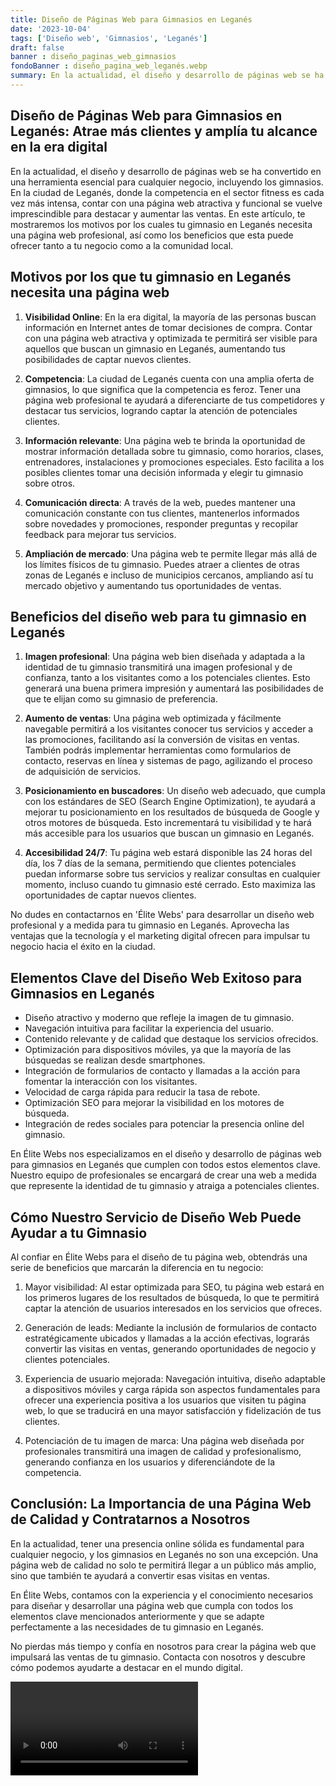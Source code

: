 ```yaml
---
title: Diseño de Páginas Web para Gimnasios en Leganés
date: '2023-10-04'
tags: ['Diseño web', 'Gimnasios', 'Leganés']
draft: false
banner : diseño_paginas_web_gimnasios
fondoBanner : diseño_pagina_web_leganés.webp
summary: En la actualidad, el diseño y desarrollo de páginas web se ha convertido en una herramienta esencial para cualquier negocio, incluyendo los gimnasios. En la ciudad de Leganés, donde la competencia en el sector fitness es cada vez más intensa, contar con una página web atractiva y funcional se vuelve imprescindible para destacar y aumentar las ventas. En este artículo, te mostraremos los motivos por los cuales tu gimnasio en Leganés necesita una página web profesional, así como los beneficios que esta puede ofrecer tanto a tu negocio como a la comunidad local.
---
```


## **Diseño de Páginas Web para Gimnasios en Leganés: Atrae más clientes y amplía tu alcance en la era digital**

En la actualidad, el diseño y desarrollo de páginas web se ha convertido en una herramienta esencial para cualquier negocio, incluyendo los gimnasios. En la ciudad de Leganés, donde la competencia en el sector fitness es cada vez más intensa, contar con una página web atractiva y funcional se vuelve imprescindible para destacar y aumentar las ventas. En este artículo, te mostraremos los motivos por los cuales tu gimnasio en Leganés necesita una página web profesional, así como los beneficios que esta puede ofrecer tanto a tu negocio como a la comunidad local.

## **Motivos por los que tu gimnasio en Leganés necesita una página web**

1. **Visibilidad Online**: En la era digital, la mayoría de las personas buscan información en Internet antes de tomar decisiones de compra. Contar con una página web atractiva y optimizada te permitirá ser visible para aquellos que buscan un gimnasio en Leganés, aumentando tus posibilidades de captar nuevos clientes.

2. **Competencia**: La ciudad de Leganés cuenta con una amplia oferta de gimnasios, lo que significa que la competencia es feroz. Tener una página web profesional te ayudará a diferenciarte de tus competidores y destacar tus servicios, logrando captar la atención de potenciales clientes.

3. **Información relevante**: Una página web te brinda la oportunidad de mostrar información detallada sobre tu gimnasio, como horarios, clases, entrenadores, instalaciones y promociones especiales. Esto facilita a los posibles clientes tomar una decisión informada y elegir tu gimnasio sobre otros.

4. **Comunicación directa**: A través de la web, puedes mantener una comunicación constante con tus clientes, mantenerlos informados sobre novedades y promociones, responder preguntas y recopilar feedback para mejorar tus servicios.

5. **Ampliación de mercado**: Una página web te permite llegar más allá de los límites físicos de tu gimnasio. Puedes atraer a clientes de otras zonas de Leganés e incluso de municipios cercanos, ampliando así tu mercado objetivo y aumentando tus oportunidades de ventas.

## **Beneficios del diseño web para tu gimnasio en Leganés**

1. **Imagen profesional**: Una página web bien diseñada y adaptada a la identidad de tu gimnasio transmitirá una imagen profesional y de confianza, tanto a los visitantes como a los potenciales clientes. Esto generará una buena primera impresión y aumentará las posibilidades de que te elijan como su gimnasio de preferencia.

2. **Aumento de ventas**: Una página web optimizada y fácilmente navegable permitirá a los visitantes conocer tus servicios y acceder a las promociones, facilitando así la conversión de visitas en ventas. También podrás implementar herramientas como formularios de contacto, reservas en línea y sistemas de pago, agilizando el proceso de adquisición de servicios.

3. **Posicionamiento en buscadores**: Un diseño web adecuado, que cumpla con los estándares de SEO (Search Engine Optimization), te ayudará a mejorar tu posicionamiento en los resultados de búsqueda de Google y otros motores de búsqueda. Esto incrementará tu visibilidad y te hará más accesible para los usuarios que buscan un gimnasio en Leganés.

4. **Accesibilidad 24/7**: Tu página web estará disponible las 24 horas del día, los 7 días de la semana, permitiendo que clientes potenciales puedan informarse sobre tus servicios y realizar consultas en cualquier momento, incluso cuando tu gimnasio esté cerrado. Esto maximiza las oportunidades de captar nuevos clientes.

No dudes en contactarnos en 'Élite Webs' para desarrollar un diseño web profesional y a medida para tu gimnasio en Leganés. Aprovecha las ventajas que la tecnología y el marketing digital ofrecen para impulsar tu negocio hacia el éxito en la ciudad.

<GifSeo />

<Cta />

## Elementos Clave del Diseño Web Exitoso para Gimnasios en Leganés

- Diseño atractivo y moderno que refleje la imagen de tu gimnasio.
- Navegación intuitiva para facilitar la experiencia del usuario.
- Contenido relevante y de calidad que destaque los servicios ofrecidos.
- Optimización para dispositivos móviles, ya que la mayoría de las búsquedas se realizan desde smartphones.
- Integración de formularios de contacto y llamadas a la acción para fomentar la interacción con los visitantes.
- Velocidad de carga rápida para reducir la tasa de rebote.
- Optimización SEO para mejorar la visibilidad en los motores de búsqueda.
- Integración de redes sociales para potenciar la presencia online del gimnasio.

En Élite Webs nos especializamos en el diseño y desarrollo de páginas web para gimnasios en Leganés que cumplen con todos estos elementos clave. Nuestro equipo de profesionales se encargará de crear una web a medida que represente la identidad de tu gimnasio y atraiga a potenciales clientes.

## Cómo Nuestro Servicio de Diseño Web Puede Ayudar a tu Gimnasio

Al confiar en Élite Webs para el diseño de tu página web, obtendrás una serie de beneficios que marcarán la diferencia en tu negocio:

1. Mayor visibilidad: Al estar optimizada para SEO, tu página web estará en los primeros lugares de los resultados de búsqueda, lo que te permitirá captar la atención de usuarios interesados en los servicios que ofreces.

2. Generación de leads: Mediante la inclusión de formularios de contacto estratégicamente ubicados y llamadas a la acción efectivas, lograrás convertir las visitas en ventas, generando oportunidades de negocio y clientes potenciales.

3. Experiencia de usuario mejorada: Navegación intuitiva, diseño adaptable a dispositivos móviles y carga rápida son aspectos fundamentales para ofrecer una experiencia positiva a los usuarios que visiten tu página web, lo que se traducirá en una mayor satisfacción y fidelización de tus clientes.

4. Potenciación de tu imagen de marca: Una página web diseñada por profesionales transmitirá una imagen de calidad y profesionalismo, generando confianza en los usuarios y diferenciándote de la competencia.

## Conclusión: La Importancia de una Página Web de Calidad y Contratarnos a Nosotros

En la actualidad, tener una presencia online sólida es fundamental para cualquier negocio, y los gimnasios en Leganés no son una excepción. Una página web de calidad no solo te permitirá llegar a un público más amplio, sino que también te ayudará a convertir esas visitas en ventas.

En Élite Webs, contamos con la experiencia y el conocimiento necesarios para diseñar y desarrollar una página web que cumpla con todos los elementos clave mencionados anteriormente y que se adapte perfectamente a las necesidades de tu gimnasio en Leganés.

No pierdas más tiempo y confía en nosotros para crear la página web que impulsará las ventas de tu gimnasio. Contacta con nosotros y descubre cómo podemos ayudarte a destacar en el mundo digital.

<Video />

<CtaBot job='Gimnasios' city='Leganés'/>

<Gmaps query='Leganés+españa+maps' />